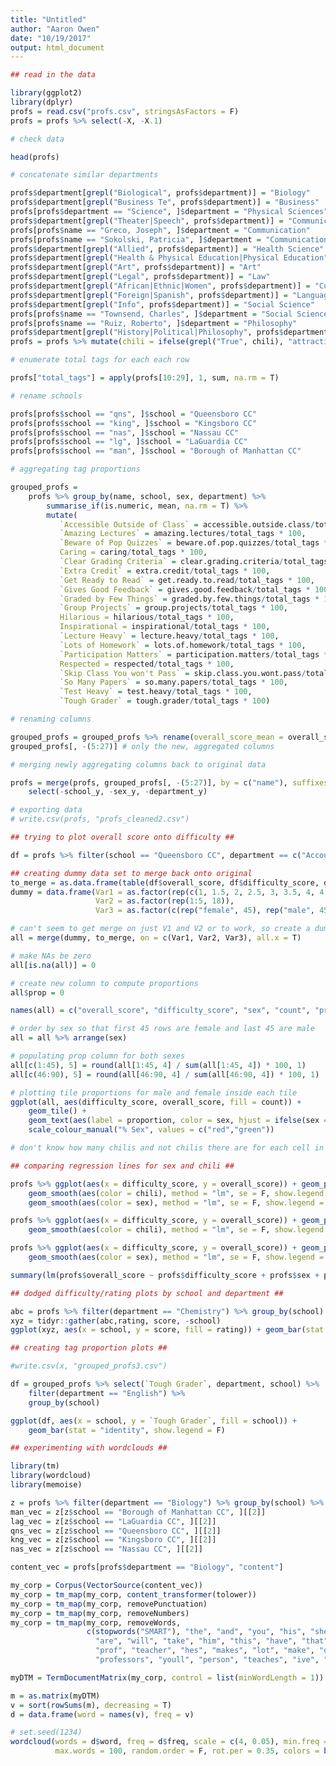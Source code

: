 ```yaml
---
title: "Untitled"
author: "Aaron Owen"
date: "10/19/2017"
output: html_document
---
```


```r
## read in the data

library(ggplot2)
library(dplyr)
profs = read.csv("profs.csv", stringsAsFactors = F)
profs = profs %>% select(-X, -X.1)
```

```r
# check data

head(profs)
```

```r
# concatenate similar departments

profs$department[grepl("Biological", profs$department)] = "Biology"
profs$department[grepl("Business Te", profs$department)] = "Business"
profs[profs$department == "Science", ]$department = "Physical Sciences"
profs$department[grepl("Theater|Speech", profs$department)] = "Communication"
profs[profs$name == "Greco, Joseph", ]$department = "Communication"
profs[profs$name == "Sokolski, Patricia", ]$department = "Communication"
profs$department[grepl("Allied", profs$department)] = "Health Science"
profs$department[grepl("Health & Physical Education|Physical Education", profs$department)] = "Physical Ed"
profs$department[grepl("Art", profs$department)] = "Art"
profs$department[grepl("Legal", profs$department)] = "Law"
profs$department[grepl("African|Ethnic|Women", profs$department)] = "Cultural Studies"
profs$department[grepl("Foreign|Spanish", profs$department)] = "Languages"
profs$department[grepl("Info", profs$department)] = "Social Science"
profs[profs$name == "Townsend, Charles", ]$department = "Social Science"
profs[profs$name == "Ruiz, Roberto", ]$department = "Philosophy"
profs$department[grepl("History|Political|Philosophy", profs$department)] = "History, Philosophy, Poly Sci"
profs = profs %>% mutate(chili = ifelse(grepl("True", chili), "attractive", "not attractive"))
```

```r
# enumerate total tags for each each row

profs["total_tags"] = apply(profs[10:29], 1, sum, na.rm = T)
```

```r
# rename schools

profs[profs$school == "qns", ]$school = "Queensboro CC"
profs[profs$school == "king", ]$school = "Kingsboro CC"
profs[profs$school == "nas", ]$school = "Nassau CC"
profs[profs$school == "lg", ]$school = "LaGuardia CC"
profs[profs$school == "man", ]$school = "Borough of Manhattan CC"
```

```r
# aggregating tag proportions

grouped_profs = 
    profs %>% group_by(name, school, sex, department) %>%
        summarise_if(is.numeric, mean, na.rm = T) %>% 
        mutate(
           `Accessible Outside of Class` = accessible.outside.class/total_tags * 100,
           `Amazing Lectures` = amazing.lectures/total_tags * 100,
           `Beware of Pop Quizzes` = beware.of.pop.quizzes/total_tags * 100,
           Caring = caring/total_tags * 100,
           `Clear Grading Criteria` = clear.grading.criteria/total_tags * 100,
           `Extra Credit` = extra.credit/total_tags * 100,
           `Get Ready to Read` = get.ready.to.read/total_tags * 100,
           `Gives Good Feedback` = gives.good.feedback/total_tags * 100,
           `Graded by Few Things` = graded.by.few.things/total_tags * 100,
           `Group Projects` = group.projects/total_tags * 100,
           Hilarious = hilarious/total_tags * 100,
           Inspirational = inspirational/total_tags * 100,
           `Lecture Heavy` = lecture.heavy/total_tags * 100,
           `Lots of Homework` = lots.of.homework/total_tags * 100,
           `Participation Matters` = participation.matters/total_tags * 100,
           Respected = respected/total_tags * 100,
           `Skip Class You won't Pass` = skip.class.you.wont.pass/total_tags * 100,
           `So Many Papers` = so.many.papers/total_tags * 100,
           `Test Heavy` = test.heavy/total_tags * 100,
           `Tough Grader` = tough.grader/total_tags * 100)
```

```r
# renaming columns

grouped_profs = grouped_profs %>% rename(overall_score_mean = overall_score, difficulty_score_mean = difficulty_score)
grouped_profs[, -(5:27)] # only the new, aggregated columns
```

```r
# merging newly aggregating columns back to original data

profs = merge(profs, grouped_profs[, -(5:27)], by = c("name"), suffixes = c("", "_y")) %>% 
    select(-school_y, -sex_y, -department_y)

# exporting data
# write.csv(profs, "profs_cleaned2.csv")
```

```r
## trying to plot overall score onto difficulty ##

df = profs %>% filter(school == "Queensboro CC", department == c("Accounting", "Biology", "Business"))

## creating dummy data set to merge back onto original
to_merge = as.data.frame(table(df$overall_score, df$difficulty_score, df$sex))
dummy = data.frame(Var1 = as.factor(rep(c(1, 1.5, 2, 2.5, 3, 3.5, 4, 4.5, 5), 10)), 
                   Var2 = as.factor(rep(1:5, 18)), 
                   Var3 = as.factor(c(rep("female", 45), rep("male", 45))))

# can't seem to get merge on just V1 and V2 or to work, so create a dummy data set with V3, which includes 45 m and 45 f
all = merge(dummy, to_merge, on = c(Var1, Var2, Var3), all.x = T)

# make NAs be zero
all[is.na(all)] = 0

# create new column to compute proportions
all$prop = 0

names(all) = c("overall_score", "difficulty_score", "sex", "count", "proportion")

# order by sex so that first 45 rows are female and last 45 are male
all = all %>% arrange(sex)

# populating prop column for both sexes
all[c(1:45), 5] = round(all[1:45, 4] / sum(all[1:45, 4]) * 100, 1)
all[c(46:90), 5] = round(all[46:90, 4] / sum(all[46:90, 4]) * 100, 1)

# plotting tile proportions for male and female inside each tile
ggplot(all, aes(difficulty_score, overall_score, fill = count)) +
    geom_tile() +
    geom_text(aes(label = proportion, color = sex, hjust = ifelse(sex == "female", 1.5, -0.5))) +
    scale_colour_manual("% Sex", values = c("red","green"))

# don't know how many chilis and not chilis there are for each cell in the grid so can't create similar dummy df
```

```r
## comparing regression lines for sex and chili ##

profs %>% ggplot(aes(x = difficulty_score, y = overall_score)) + geom_point(position = "jitter") +
    geom_smooth(aes(color = chili), method = "lm", se = F, show.legend = F) +
    geom_smooth(aes(color = sex), method = "lm", se = F, show.legend = F)

profs %>% ggplot(aes(x = difficulty_score, y = overall_score)) + geom_point(position = "jitter", show.legend = F) +
    geom_smooth(aes(color = chili), method = "lm", se = F, show.legend = F)

profs %>% ggplot(aes(x = difficulty_score, y = overall_score)) + geom_point(position = "jitter", show.legend = F) +
    geom_smooth(aes(color = sex), method = "lm", se = F, show.legend = F)

summary(lm(profs$overall_score ~ profs$difficulty_score + profs$sex + profs$chili))


```

```r
## dodged difficulty/rating plots by school and department ##

abc = profs %>% filter(department == "Chemistry") %>% group_by(school) %>% summarise(overall = mean(overall_score), diff = mean(difficulty_score))
xyz = tidyr::gather(abc,rating, score, -school)
ggplot(xyz, aes(x = school, y = score, fill = rating)) + geom_bar(stat = "identity", position = "dodge")
```

```r
## creating tag proportion plots ##

#write.csv(x, "grouped_profs3.csv")

df = grouped_profs %>% select(`Tough Grader`, department, school) %>% 
    filter(department == "English") %>% 
    group_by(school)

ggplot(df, aes(x = school, y = `Tough Grader`, fill = school)) + 
    geom_bar(stat = "identity", show.legend = F)

```

```r
## experimenting with wordclouds ##

library(tm)
library(wordcloud)
library(memoise)

z = profs %>% filter(department == "Biology") %>% group_by(school) %>% select(school, content)
man_vec = z[z$school == "Borough of Manhattan CC", ][[2]]
lag_vec = z[z$school == "LaGuardia CC", ][[2]]
qns_vec = z[z$school == "Queensboro CC", ][[2]]
kng_vec = z[z$school == "Kingsboro CC", ][[2]]
nas_vec = z[z$school == "Nassau CC", ][[2]]

content_vec = profs[profs$department == "Biology", "content"]

my_corp = Corpus(VectorSource(content_vec))
my_corp = tm_map(my_corp, content_transformer(tolower))
my_corp = tm_map(my_corp, removePunctuation)
my_corp = tm_map(my_corp, removeNumbers)
my_corp = tm_map(my_corp, removeWords,
                 c(stopwords("SMART"), "the", "and", "you", "his", "she", "professor", "her", "for", "but",
                   "are", "will", "take", "him", "this", "have", "that", "with", "all", "was", "your", "dont",
                   "prof", "teacher", "hes", "makes", "lot", "make", "doesnt", "shes", "student", "taking",
                   "professors", "youll", "person", "teaches", "ive", "highly", "guy", "youre", "made", "class"))

myDTM = TermDocumentMatrix(my_corp, control = list(minWordLength = 1))

m = as.matrix(myDTM)
v = sort(rowSums(m), decreasing = T)
d = data.frame(word = names(v), freq = v)

# set.seed(1234)
wordcloud(words = d$word, freq = d$freq, scale = c(4, 0.05), min.freq = 10,
          max.words = 100, random.order = F, rot.per = 0.35, colors = brewer.pal(8, "Dark2"))
```













